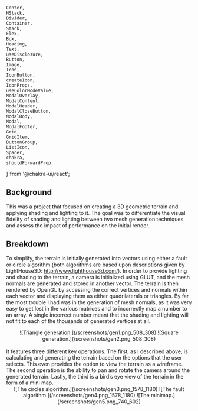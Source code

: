     Center,
    HStack,
    Divider,
    Container,
    Stack,
    Flex,
    Box,
    Heading,
    Text,
    useDisclosure,
    Button,
    Image,
    Icon,
    IconButton,
    createIcon,
    IconProps,
    useColorModeValue,
    ModalOverlay,
    ModalContent,
    ModalHeader,
    ModalCloseButton,
    ModalBody,
    Modal,
    ModalFooter,
    Grid,
    GridItem,
    ButtonGroup,
    ListIcon,
    Spacer,
    chakra,
    shouldForwardProp
} from '@chakra-ui/react';


## Background
This was a project that focused on creating a 3D geometric terrain and applying shading and lighting to it. The goal was to differentiate the visual fidelity of shading and lighting between two mesh generation techniques and assess the impact of performance on the initial render.
<br/>
## Breakdown
To simplify, the terrain is initially generated into vectors using either a fault or circle algorithm (both algorithms are based upon descriptions given by LightHouse3D: http://www.lighthouse3d.com/). In order to provide lighting and shading to the terrain, a camera is initialized using GLUT, and the mesh normals are generated and stored in another vector. The terrain is then rendered by OpenGL by accessing the correct vertices and normals within each vector and displaying them as either quadrilaterals or triangles. By far the most trouble I had was in the generation of mesh normals, as it was very easy to get lost in the various matrices and to incorrectly map a number to an array. A single incorrect number meant that the shading and lighting will not fit to each of the thousands of generated vertices at all. 
<br/>
<Center
    py={'1em'}
    position={'relative'}
    direction={'row'}>
            <Flex>
                ![Triangle generation.](/screenshots/gen1.png_508_308)
            </Flex>
            <Flex>
                ![Square generation.](/screenshots/gen2.png_508_308)
            </Flex>
</Center>
<br/>
It features three different key operations. The first, as I described above, is calculating and generating the terrain based on the options that the user selects. This even provides the option to view the terrain as a wireframe. 
<br/>
The second operation is the ability to pan and rotate the camera around the generated terrain. Lastly, the third is a bird’s eye view of the terrain in the form of a mini map.
<br/>
<Center
    pt={'1em'}
    position={'relative'}
    direction={'row'}>
        <Flex>
            ![The circles algorithm.](/screenshots/gen3.png_1578_1180)
        </Flex>
        <Flex>
            ![The fault algorithm.](/screenshots/gen4.png_1578_1180)
        </Flex>
        <Flex>
            ![The minimap.](/screenshots/gen5.png_740_602)
        </Flex>
</Center>
<br/>


